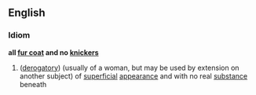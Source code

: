 ==English==
===Idiom===
'''all [[fur coat]] and no [[knickers]]'''
#([[derogatory]]) (usually of a woman, but may be used by extension on another subject) of [[superficial]] [[appearance]] and with no real [[substance]] beneath
